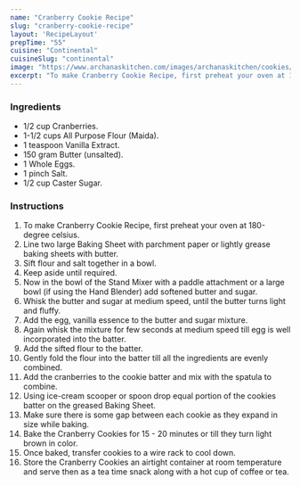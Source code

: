 ---
name: "Cranberry Cookie Recipe"
slug: "cranberry-cookie-recipe"
layout: 'RecipeLayout'
prepTime: "55"
cuisine: "Continental"
cuisineSlug: "continental"
image: "https://www.archanaskitchen.com/images/archanaskitchen/cookies/Cranberry_Cookies_Recipe.jpg"
excerpt: "To make Cranberry Cookie Recipe, first preheat your oven at 180-degree celsius"
---

### Ingredients

- 1/2 cup Cranberries.
- 1-1/2 cups All Purpose Flour (Maida).
- 1 teaspoon Vanilla Extract.
- 150 gram Butter (unsalted).
- 1 Whole Eggs.
- 1 pinch Salt.
- 1/2 cup Caster Sugar.

### Instructions

1. To make Cranberry Cookie Recipe, first preheat your oven at 180-degree celsius.
1. Line two large Baking Sheet with parchment paper or lightly grease baking sheets with butter.
1. Sift flour and salt together in a bowl.
1. Keep aside until required.
1. Now in the bowl of the Stand Mixer with a paddle attachment or a large bowl (if using the Hand Blender) add softened butter and sugar.
1. Whisk the butter and sugar at medium speed, until the butter turns light and fluffy.
1. Add the egg, vanilla essence to the butter and sugar mixture.
1. Again whisk the mixture for few seconds at medium speed till egg is well incorporated into the batter.
1. Add the sifted flour to the batter.
1. Gently fold the flour into the batter till all the ingredients are evenly combined.
1. Add the cranberries to the cookie batter and mix with the spatula to combine.
1. Using ice-cream scooper or spoon drop equal portion of the cookies batter on the greased Baking Sheet.
1. Make sure there is some gap between each cookie as they expand in size while baking.
1. Bake the Cranberry Cookies for 15 - 20 minutes or till they turn light brown in color.
1. Once baked, transfer cookies to a wire rack to cool down.
1. Store the Cranberry Cookies an airtight container at room temperature and serve then as a tea time snack along with a hot cup of coffee or tea.
